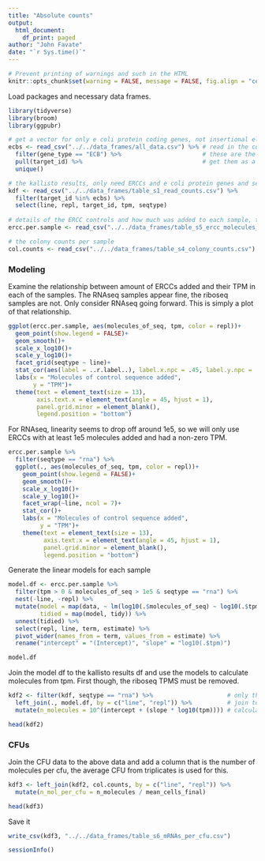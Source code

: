 ```yaml
---
title: "Absolute counts"
output: 
  html_document:
    df_print: paged
author: "John Favate"
date: "`r Sys.time()`"
---
```


```r
# Prevent printing of warnings and such in the HTML
knitr::opts_chunk$set(warning = FALSE, message = FALSE, fig.align = "center")
```

Load packages and necessary data frames.
```r
library(tidyverse)
library(broom)
library(ggpubr)

# get a vector for only e coli protein coding genes, not insertional elements or tRNAs or ERCCs
ecbs <- read_csv("../../data_frames/all_data.csv") %>% # read in the combined data frame
  filter(gene_type == "ECB") %>%                       # these are the protein coding genes
  pull(target_id) %>%                                  # get them as a vector
  unique()

# the kallisto results, only need ERCCs and e coli protein genes and select columns
kdf <- read_csv("../../data_frames/table_s1_read_counts.csv") %>% 
  filter(target_id %in% ecbs) %>% 
  select(line, repl, target_id, tpm, seqtype)
  
# details of the ERCC controls and how much was added to each sample, their TPMs, etc
ercc.per.sample <- read_csv("../../data_frames/table_s5_ercc_molecules_per_sample.csv")

# the colony counts per sample
col.counts <- read_csv("../../data_frames/table_s4_colony_counts.csv")
```   

### Modeling

Examine the relationship between amount of ERCCs added and their TPM in each of the samples. The RNAseq samples appear fine, the riboseq samples are not. Only consider RNAseq going forward. This is simply a plot of that relationship. 
```r
ggplot(ercc.per.sample, aes(molecules_of_seq, tpm, color = repl))+
  geom_point(show.legend = FALSE)+
  geom_smooth()+
  scale_x_log10()+
  scale_y_log10()+
  facet_grid(seqtype ~ line)+
  stat_cor(aes(label = ..r.label..), label.x.npc = .45, label.y.npc = .125, show.legend = FALSE)+
  labs(x = "Molecules of control sequence added",
       y = "TPM")+
  theme(text = element_text(size = 13),
        axis.text.x = element_text(angle = 45, hjust = 1),
        panel.grid.minor = element_blank(),
        legend.position = "bottom")
```

For RNAseq, linearity seems to drop off around 1e5, so we will only use ERCCs with at least 1e5 molecules added and had a non-zero TPM.
```r
ercc.per.sample %>% 
  filter(seqtype == "rna") %>% 
  ggplot(., aes(molecules_of_seq, tpm, color = repl))+
    geom_point(show.legend = FALSE)+
    geom_smooth()+
    scale_x_log10()+
    scale_y_log10()+
    facet_wrap(~line, ncol = 7)+
    stat_cor()+
    labs(x = "Molecules of control sequence added",
         y = "TPM")+
    theme(text = element_text(size = 13),
          axis.text.x = element_text(angle = 45, hjust = 1),
          panel.grid.minor = element_blank(),
          legend.position = "bottom")
```

Generate the linear models for each sample
```r
model.df <- ercc.per.sample %>% 
  filter(tpm > 0 & molecules_of_seq > 1e5 & seqtype == "rna") %>%           # pick ERCCs matching criteria, RNAseq only
  nest(-line, -repl) %>%                                                    # nest these columns to a compound data structure
  mutate(model = map(data, ~ lm(log10(.$molecules_of_seq) ~ log10(.$tpm))), # generate the model
         tidied = map(model, tidy)) %>%                                     # use broom to recover and tidy the model
  unnest(tidied) %>%
  select(repl, line, term, estimate) %>%                                    # only need these columns
  pivot_wider(names_from = term, values_from = estimate) %>%                # reshape to wider format
  rename("intercept" = "(Intercept)", "slope" = "log10(.$tpm)")             # rename some columns

model.df
```

Join the model df to the kallisto results df and use the models to calculate molecules from tpm. First though, the riboseq TPMS must be removed.
```r
kdf2 <- filter(kdf, seqtype == "rna") %>%                     # only the RNAseq TPMs are needed
  left_join(., model.df, by = c("line", "repl")) %>%          # join to the models
  mutate(n_molecules = 10^(intercept + (slope * log10(tpm)))) # calculate number of molecules

head(kdf2)
```

### CFUs

Join the CFU data to the above data and add a column that is the number of molecules per cfu, the average CFU from triplicates is used for this. 
```r
kdf3 <- left_join(kdf2, col.counts, by = c("line", "repl")) %>% 
  mutate(n_mol_per_cfu = n_molecules / mean_cells_final)

head(kdf3)
```

Save it
```r
write_csv(kdf3, "../../data_frames/table_s6_mRNAs_per_cfu.csv")
```

```r
sessionInfo()
```
